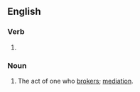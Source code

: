 ==English==

===Verb===
{{head|en|present participle}}

# {{present participle of|broker|lang=en|nocat=1}}

===Noun===
{{en-noun}}

# The act of one who [[broker]]s; [[mediation]].